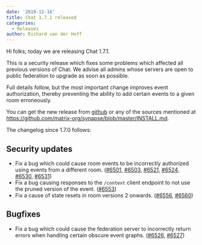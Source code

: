```yaml
---
date: '2019-12-18'
title: Chat 1.7.1 released
categories:
  - Releases
author: Richard van der Hoff
---
```


Hi folks; today we are releasing Chat 1.7.1.

This is a security release which fixes some problems which affected all previous versions of Chat. We advise all admins whose servers are open to public federation to upgrade as soon as possible.

Full details follow, but the most important change improves event authorization, thereby preventing the ability to add certain events to a given room erroneously.

You can get the new release from [github](https://github.com/matrix-org/synapse/releases/tag/v1.7.1) or any of the sources mentioned at https://github.com/matrix-org/synapse/blob/master/INSTALL.md.

The changelog since 1.7.0 follows:

Security updates
----------------

- Fix a bug which could cause room events to be incorrectly authorized using events from a different room. ([\#6501](https://github.com/matrix-org/synapse/issues/6501), [\#6503](https://github.com/matrix-org/synapse/issues/6503), [\#6521](https://github.com/matrix-org/synapse/issues/6521), [\#6524](https://github.com/matrix-org/synapse/issues/6524), [\#6530](https://github.com/matrix-org/synapse/issues/6530), [\#6531](https://github.com/matrix-org/synapse/issues/6531))
- Fix a bug causing responses to the `/context` client endpoint to not use the pruned version of the event. ([\#6553](https://github.com/matrix-org/synapse/issues/6553))
- Fix a cause of state resets in room versions 2 onwards. ([\#6556](https://github.com/matrix-org/synapse/issues/6556), [\#6560](https://github.com/matrix-org/synapse/issues/6560))

Bugfixes
--------

- Fix a bug which could cause the federation server to incorrectly return errors when handling certain obscure event graphs. ([\#6526](https://github.com/matrix-org/synapse/issues/6526), [\#6527](https://github.com/matrix-org/synapse/issues/6527))

